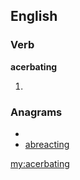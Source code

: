 ==English==
===Verb===
'''acerbating'''
#{{present participle of|[[acerbate]]}}

===Anagrams===
* {{alphagram|aabceginrt}}
* [[abreacting#English|abreacting]]

[[my:acerbating]]